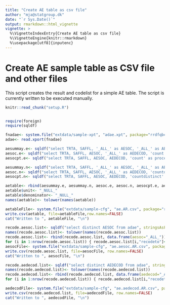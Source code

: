 ```yaml
---
title: "Create AE table as csv file"
author: "mja@statgroup.dk"
date: "`r Sys.Date()`"
output: rmarkdown::html_vignette
vignette: >
  %\VignetteIndexEntry{Create AE table as csv file}
  %\VignetteEngine{knitr::rmarkdown}
  %\usepackage[utf8]{inputenc}
---
```


# Create AE sample table as CSV file and other files

This script creates the result and codelist for a simple AE table.
The script is currently written to be executed manually.

```r
knitr::read_chunk("setup.R")
```
```r
```

```r
require(foreign)
require(sqldf)

fnadae<- system.file("extdata/sample-xpt", "adae.xpt", package="rrdfqbcrnd0")
adae<- read.xport(fnadae)

aesummay.e<- sqldf("select TRTA, SAFFL, '_ALL_' as AESOC, '_ALL_' as AEDECOD, 'count' as procedure, 'quantity' as factor, count(*) as measure from adae group by TRTA", stringsAsFactors=FALSE )
aesoc.e<- sqldf("select TRTA, SAFFL, AESOC, '_ALL_' as AEDECOD, 'count' as procedure, 'quantity' as factor, count(*) as measure from adae group by TRTA, SAFFL, AESOC", stringsAsFactors=FALSE )
aesocpt.e<- sqldf("select TRTA, SAFFL, AESOC, AEDECOD, 'count' as procedure, 'quantity' as factor, count(*) as measure from adae group by TRTA, SAFFL, AESOC, AEDECOD", stringsAsFactors=FALSE )

aesummay.n<- sqldf("select TRTA, SAFFL, '_ALL_' as AESOC, '_ALL_' as AEDECOD, 'countdistinct' as procedure, 'USUBJID' as factor, count(distinct USUBJID) as measure from adae group by TRTA", stringsAsFactors=FALSE )
aesoc.n<- sqldf("select TRTA, SAFFL, AESOC, '_ALL_' as AEDECOD, 'countdistinct' as procedure, 'USUBJID' as factor, count(distinct USUBJID) as measure from adae group by TRTA, SAFFL, AESOC", stringsAsFactors=FALSE )
aesocpt.n<- sqldf("select TRTA, SAFFL, AESOC, AEDECOD, 'countdistinct' as procedure, 'USUBJID' as factor, count(distinct USUBJID) as measure from adae group by TRTA, SAFFL, AESOC, AEDECOD", stringsAsFactors=FALSE )

aetable<- rbind(aesummay.e, aesummay.n, aesoc.e, aesoc.n, aesocpt.e, aesocpt.n )
aetable$unit<- "_NULL_"
aetable$denominator<- "_NULL_"
names(aetable)<- tolower(names(aetable))

aetableFile<- system.file("extdata/sample-cfg", "ae.AR.csv", package="rrdfqbcrnd0")
write.csv(aetable, file=aetableFile,row.names=FALSE)
cat("Written to ", aetableFile, "\n")

recode.aesoc.list<- sqldf("select distinct AESOC from adae", stringsAsFactors=FALSE)
names(recode.aesoc.list)<- tolower(names(recode.aesoc.list))
recode.aesoc.list<- rbind(recode.aesoc.list, data.frame(aesoc="_ALL_"))
for (i in 1:nrow(recode.aesoc.list)) { recode.aesoc.list[i,"recodeto"]<- encodetouri(as.character(recode.aesoc.list[i,1])) }
aesocFile<- system.file("extdata/sample-cfg", "ae.aesoc.AR.csv", package="rrdfqbcrnd0")
write.csv(recode.aesoc.list, file=aesocFile, row.names=FALSE)
cat("Written to ", aesocFile, "\n")

recode.aedecod.list<- sqldf("select distinct AEDECOD from adae", stringsAsFactors=FALSE )
names(recode.aedecod.list)<- tolower(names(recode.aedecod.list))
recode.aedecod.list<- rbind(recode.aedecod.list, data.frame(aedecod="_ALL_"))
for (i in 1:nrow(recode.aedecod.list)) { recode.aedecod.list[i,"recodeto"]<- encodetouri(as.character(recode.aedecod.list[i,1])) }

aedecodFile<- system.file("extdata/sample-cfg", "ae.aedecod.AR.csv", package="rrdfqbcrnd0")
write.csv(recode.aedecod.list, file=aedecodFile, row.names=FALSE)
cat("Written to ", aedecodFile, "\n")

```
